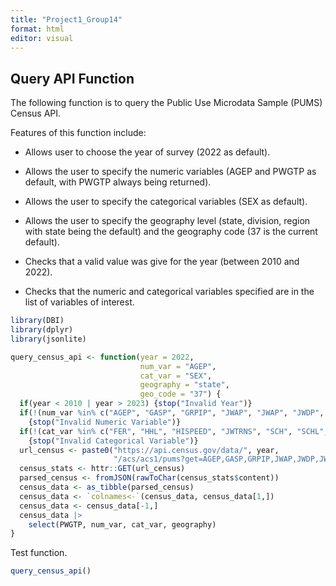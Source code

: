 ```yaml
---
title: "Project1_Group14"
format: html
editor: visual
---
```


## Query API Function

The following function is to query the Public Use Microdata Sample (PUMS) Census API.

Features of this function include:

-   Allows user to choose the year of survey (2022 as default).

-   Allows the user to specify the numeric variables (AGEP and PWGTP as default, with PWGTP always being returned).

-   Allows the user to specify the categorical variables (SEX as default).

-   Allows the user to specify the geography level (state, division, region with state being the default) and the geography code (37 is the current default).

-   Checks that a valid value was give for the year (between 2010 and 2022).

-   Checks that the numeric and categorical variables specified are in the list of variables of interest.

```r
library(DBI)
library(dplyr)
library(jsonlite)

query_census_api <- function(year = 2022, 
                             num_var = "AGEP", 
                             cat_var = "SEX", 
                             geography = "state", 
                             geo_code = "37") {
  if(year < 2010 | year > 2023) {stop("Invalid Year")}
  if(!(num_var %in% c("AGEP", "GASP", "GRPIP", "JWAP", "JWAP", "JWDP", "JWMNP"))) 
    {stop("Invalid Numeric Variable")}
  if(!(cat_var %in% c("FER", "HHL", "HISPEED", "JWTRNS", "SCH", "SCHL", "SEX"))) 
    {stop("Invalid Categorical Variable")}
  url_census <- paste0("https://api.census.gov/data/", year, 
                       "/acs/acs1/pums?get=AGEP,GASP,GRPIP,JWAP,JWDP,JWMNP,PWGTP,SEX,FER,HHL,HISPEED,JWTRNS,SCH,SCHL&for=", geography, ":", geo_code) 
  census_stats <- httr::GET(url_census)
  parsed_census <- fromJSON(rawToChar(census_stats$content))
  census_data <- as_tibble(parsed_census)
  census_data <- `colnames<-`(census_data, census_data[1,])
  census_data <- census_data[-1,]
  census_data |>
    select(PWGTP, num_var, cat_var, geography)
}
```

Test function.

```r
query_census_api()
```





